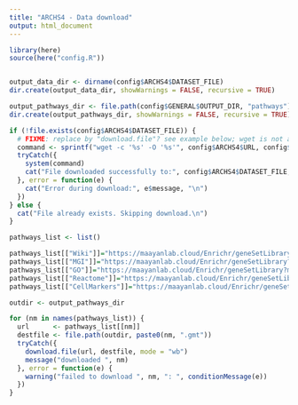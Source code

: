 ```yaml
---
title: "ARCHS4 - Data download"
output: html_document
---
```


```r
library(here)
source(here("config.R"))
```

```r
```

```r
output_data_dir <- dirname(config$ARCHS4$DATASET_FILE)
dir.create(output_data_dir, showWarnings = FALSE, recursive = TRUE)

output_pathways_dir <- file.path(config$GENERAL$OUTPUT_DIR, "pathways")
dir.create(output_pathways_dir, showWarnings = FALSE, recursive = TRUE)
```

```r
if (!file.exists(config$ARCHS4$DATASET_FILE)) {
  # FIXME: replace by "download.file"? see example below; wget is not available in every system
  command <- sprintf("wget -c '%s' -O '%s'", config$ARCHS4$URL, config$ARCHS4$DATASET_FILE)
  tryCatch({
    system(command)
    cat("File downloaded successfully to:", config$ARCHS4$DATASET_FILE, "\n")
  }, error = function(e) {
    cat("Error during download:", e$message, "\n")
  })
} else {
  cat("File already exists. Skipping download.\n")
}
```

```r
pathways_list <- list()

pathways_list[["Wiki"]]="https://maayanlab.cloud/Enrichr/geneSetLibrary?mode=text&libraryName=WikiPathway_2021_Human"
pathways_list[["MGI"]]="https://maayanlab.cloud/Enrichr/geneSetLibrary?mode=text&libraryName=MGI_Mammalian_Phenotype_Level_4_2021"
pathways_list[["GO"]]="https://maayanlab.cloud/Enrichr/geneSetLibrary?mode=text&libraryName=GO_Biological_Process_2023"
pathways_list[["Reactome"]]="https://maayanlab.cloud/Enrichr/geneSetLibrary?mode=text&libraryName=Reactome_2022"
pathways_list[["CellMarkers"]]="https://maayanlab.cloud/Enrichr/geneSetLibrary?mode=text&libraryName=CellMarker_2024"

outdir <- output_pathways_dir

for (nm in names(pathways_list)) {
  url      <- pathways_list[[nm]]
  destfile <- file.path(outdir, paste0(nm, ".gmt"))
  tryCatch({
    download.file(url, destfile, mode = "wb")
    message("downloaded ", nm)
  }, error = function(e) {
    warning("failed to download ", nm, ": ", conditionMessage(e))
  })
}
```

